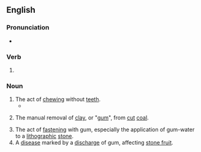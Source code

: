 ==English==

===Pronunciation===
* {{IPA|en|/ˈɡʌmɪŋ/}}

===Verb===
{{head|en|verb form}}

# {{present participle of|en|gum|nocat=1}}

===Noun===
{{en-noun|~}}

# The act of [[chew]]ing without [[tooth|teeth]].
#* {{quote-text|en|year=1994|author=Don Byrd|title=The Poetics of the Common Knowledge|page=201|passage=We give teething babies ABC books made of materials that can withstand repeated '''gummings'''.}}
# {{lb|en|mining|historical}} The manual removal of [[clay]], or "[[gum]]", from [[cut]] [[coal]].
# The act of [[fasten]]ing with gum, especially the application of gum-water to a [[lithographic]] [[stone]].
# A [[disease]] marked by a [[discharge]] of gum, affecting [[stone fruit]].